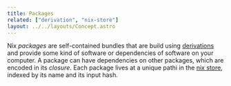 ```yaml
---
title: Packages
related: ["derivation", "nix-store"]
layout: ../../layouts/Concept.astro
---
```


Nix *packages* are self-contained bundles that are build using [derivations](/concepts/derivation)
and provide some kind of software or dependencies of software on your computer.
A package can have dependencies on other packages, which are encoded in its *closure*.
Each package lives at a unique pathi in the [nix store](/concepts/nix-store), indexed by its name and its input hash.
